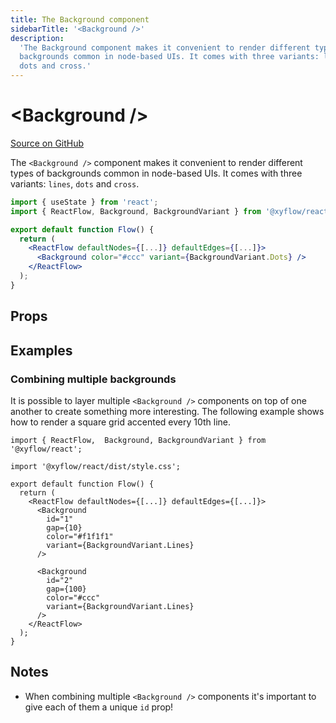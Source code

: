 ```yaml
---
title: The Background component
sidebarTitle: '<Background />'
description:
  'The Background component makes it convenient to render different types of
  backgrounds common in node-based UIs. It comes with three variants: lines,
  dots and cross.'
---
```



# \<Background />

[Source on GitHub](https://github.com/xyflow/xyflow/blob/main/packages/react/src/additional-components/Background/Background.tsx)

The `<Background />` component makes it convenient to render different types of
backgrounds common in node-based UIs. It comes with three variants: `lines`,
`dots` and `cross`.

```jsx
import { useState } from 'react';
import { ReactFlow, Background, BackgroundVariant } from '@xyflow/react';

export default function Flow() {
  return (
    <ReactFlow defaultNodes={[...]} defaultEdges={[...]}>
      <Background color="#ccc" variant={BackgroundVariant.Dots} />
    </ReactFlow>
  );
}
```

## Props

<AutoTypeTable name="BackgroundProps" path="./node_modules/@xyflow/react/dist/esm/index.d.ts" />

## Examples

### Combining multiple backgrounds

It is possible to layer multiple `<Background />` components on top of one another
to create something more interesting. The following example shows how to render a
square grid accented every 10th line.

```tsx
import { ReactFlow,  Background, BackgroundVariant } from '@xyflow/react';

import '@xyflow/react/dist/style.css';

export default function Flow() {
  return (
    <ReactFlow defaultNodes={[...]} defaultEdges={[...]}>
      <Background
        id="1"
        gap={10}
        color="#f1f1f1"
        variant={BackgroundVariant.Lines}
      />

      <Background
        id="2"
        gap={100}
        color="#ccc"
        variant={BackgroundVariant.Lines}
      />
    </ReactFlow>
  );
}
```

## Notes

- When combining multiple `<Background />` components it's important to give each
  of them a unique `id` prop!

